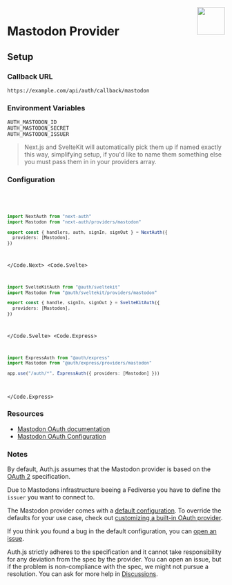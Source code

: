 
<img align="right" src="/img/providers/mastodon.svg" height="64" width="64" />

# Mastodon Provider

## Setup

### Callback URL

```
https://example.com/api/auth/callback/mastodon
```

### Environment Variables

```
AUTH_MASTODON_ID
AUTH_MASTODON_SECRET
AUTH_MASTODON_ISSUER
```

> Next.js and SvelteKit will automatically pick them up if named exactly this way, simplifying
> setup, if you'd like to name them something else you must pass them in in your providers array.

### Configuration

<Code>
  <Code.Next>

```ts filename="/auth.ts"
import NextAuth from "next-auth"
import Mastodon from "next-auth/providers/mastodon"

export const { handlers, auth, signIn, signOut } = NextAuth({
  providers: [Mastodon],
})
```

  </Code.Next>
  <Code.Svelte>

```ts filename="/src/auth.ts"
import SvelteKitAuth from "@auth/sveltekit"
import Mastodon from "@auth/sveltekit/providers/mastodon"

export const { handle, signIn, signOut } = SvelteKitAuth({
  providers: [Mastodon],
})
```

  </Code.Svelte>
  <Code.Express>

```ts filename="/src/app.ts"
import ExpressAuth from "@auth/express"
import Mastodon from "@auth/express/providers/mastodon"

app.use("/auth/*", ExpressAuth({ providers: [Mastodon] }))
```

  </Code.Express>
</Code>

### Resources

- [Mastodon OAuth documentation](https://docs.joinmastodon.org/client/token/)
- [Mastodon OAuth Configuration](https://mastodon.social/settings/applications)

### Notes

By default, Auth.js assumes that the Mastodon provider is
based on the [OAuth 2](https://www.rfc-editor.org/rfc/rfc6749.html) specification.

Due to Mastodons infrastructure beeing a Fediverse you have to define the `issuer` you want to connect to.

<Callout>

The Mastodon provider comes with a [default configuration](https://github.com/nextauthjs/next-auth/blob/main/packages/core/src/providers/mastodon.ts).
To override the defaults for your use case, check out [customizing a built-in OAuth provider](https://authjs.dev/guides/providers/custom-provider#override-default-options).

</Callout>

If you think you found a bug in the default configuration, you can [open an issue](https://authjs.dev/new/provider-issue).

Auth.js strictly adheres to the specification and it cannot take responsibility for any deviation from
the spec by the provider. You can open an issue, but if the problem is non-compliance with the spec,
we might not pursue a resolution. You can ask for more help in [Discussions](https://authjs.dev/new/github-discussions).
